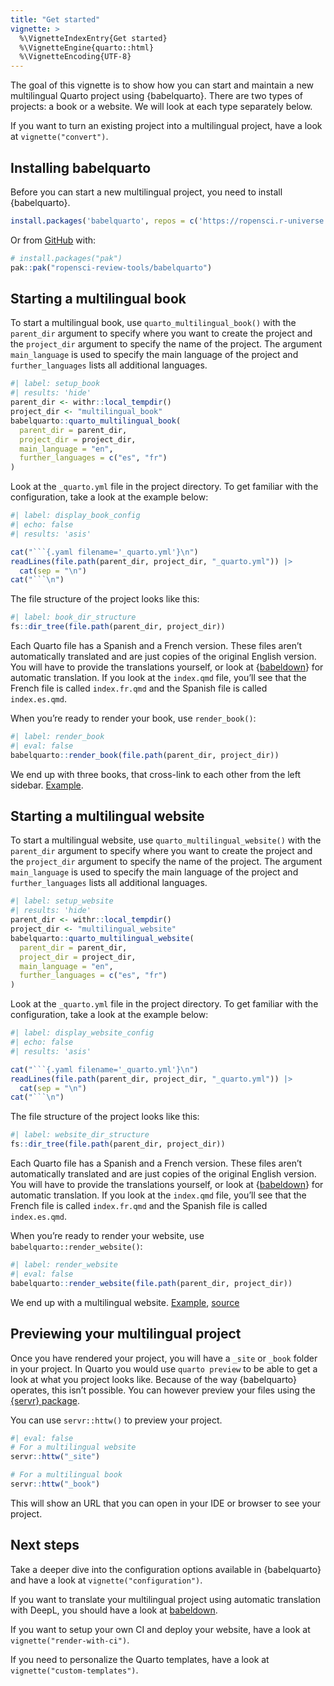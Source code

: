 ```yaml
---
title: "Get started"
vignette: >
  %\VignetteIndexEntry{Get started}
  %\VignetteEngine{quarto::html}
  %\VignetteEncoding{UTF-8}
---
```


The goal of this vignette is to show how you can start and maintain a new multilingual Quarto project using {babelquarto}.
There are two types of projects: a book or a website. We will look at each type separately below.

If you want to turn an existing project into a multilingual project, have a look at `vignette("convert")`.

## Installing babelquarto

Before you can start a new multilingual project, you need to install {babelquarto}.

```r
install.packages('babelquarto', repos = c('https://ropensci.r-universe.dev', 'https://cloud.r-project.org'))
```

Or from [GitHub](https://github.com/) with:

``` r
# install.packages("pak")
pak::pak("ropensci-review-tools/babelquarto")
```

## Starting a multilingual book

To start a multilingual book, use `quarto_multilingual_book()` with the `parent_dir` argument to specify where you want to create the project and the `project_dir` argument to specify the name of the project.
The argument `main_language` is used to specify the main language of the project and `further_languages` lists all additional languages.

```r
#| label: setup_book
#| results: 'hide'
parent_dir <- withr::local_tempdir()
project_dir <- "multilingual_book"
babelquarto::quarto_multilingual_book(
  parent_dir = parent_dir,
  project_dir = project_dir,
  main_language = "en",
  further_languages = c("es", "fr")
)
```

Look at the `_quarto.yml` file in the project directory. 
To get familiar with the configuration, take a look at the example below:

```r
#| label: display_book_config
#| echo: false
#| results: 'asis'

cat("```{.yaml filename='_quarto.yml'}\n")
readLines(file.path(parent_dir, project_dir, "_quarto.yml")) |>
  cat(sep = "\n")
cat("```\n")
```

The file structure of the project looks like this:

```r
#| label: book_dir_structure
fs::dir_tree(file.path(parent_dir, project_dir))
```

Each Quarto file has a Spanish and a French version.
These files aren't automatically translated and are just copies of the original English version.
You will have to provide the translations yourself, or look at {[babeldown](https://docs.ropensci.org/babeldown/)} for automatic translation.
If you look at the `index.qmd` file, you'll see that the French file is called `index.fr.qmd` and the Spanish file is called `index.es.qmd`.

When you're ready to render your book, use `render_book()`:

```r
#| label: render_book
#| eval: false
babelquarto::render_book(file.path(parent_dir, project_dir))
```

We end up with three books, that cross-link to each other from the left sidebar.
[Example](https://devguide.ropensci.org/).

## Starting a multilingual website

To start a multilingual website, use `quarto_multilingual_website()` with the `parent_dir` argument to specify where you want to create the project and the `project_dir` argument to specify the name of the project.
The argument `main_language` is used to specify the main language of the project and `further_languages` lists all additional languages.

```r
#| label: setup_website
#| results: 'hide'
parent_dir <- withr::local_tempdir()
project_dir <- "multilingual_website"
babelquarto::quarto_multilingual_website(
  parent_dir = parent_dir,
  project_dir = project_dir,
  main_language = "en",
  further_languages = c("es", "fr")
)
```

Look at the `_quarto.yml` file in the project directory. To get familiar with the configuration, take a look at the example below:

```r
#| label: display_website_config
#| echo: false
#| results: 'asis'

cat("```{.yaml filename='_quarto.yml'}\n")
readLines(file.path(parent_dir, project_dir, "_quarto.yml")) |>
  cat(sep = "\n")
cat("```\n")
```

The file structure of the project looks like this:

```r
#| label: website_dir_structure
fs::dir_tree(file.path(parent_dir, project_dir))
```

Each Quarto file has a Spanish and a French version.
These files aren't automatically translated and are just copies of the original English version.
You will have to provide the translations yourself, or look at {[babeldown](https://docs.ropensci.org/babeldown/)} for automatic translation.
If you look at the `index.qmd` file, you'll see that the French file is called `index.fr.qmd` and the Spanish file is called `index.es.qmd`.

When you're ready to render your website, use `babelquarto::render_website()`:

```r
#| label: render_website
#| eval: false
babelquarto::render_website(file.path(parent_dir, project_dir))
```

We end up with a multilingual website. [Example](https://maelle.github.io/babelsite), [source](https://github.com/maelle/babelsite)

## Previewing your multilingual project

Once you have rendered your project, you will have a `_site` or `_book` folder in your project.
In Quarto you would use `quarto preview` to be able to get a look at what you project looks like.
Because of the way {babelquarto} operates, this isn't possible.
You can however preview your files using the [{servr} package](https://cran.rstudio.com/web/packages/servr/index.html).

You can use `servr::httw()` to preview your project.

```r
#| eval: false
# For a multilingual website
servr::httw("_site")

# For a multilingual book
servr::httw("_book")
```

This will show an URL that you can open in your IDE or browser to see your project.

## Next steps

Take a deeper dive into the configuration options available in {babelquarto} and have a look at `vignette("configuration")`.

If you want to translate your multilingual project using automatic translation with DeepL, you should have a look at [babeldown](http://docs.ropensci.org/babeldown/articles/quarto.html).

If you want to setup your own CI and deploy your website, have a look at `vignette("render-with-ci")`.

If you need to personalize the Quarto templates, have a look at `vignette("custom-templates")`.
